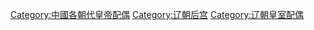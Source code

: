 [[Category:中國各朝代皇帝配偶|Category:中國各朝代皇帝配偶]]
[[Category:辽朝后宫|Category:辽朝后宫]]
[[Category:辽朝皇室配偶|Category:辽朝皇室配偶]]